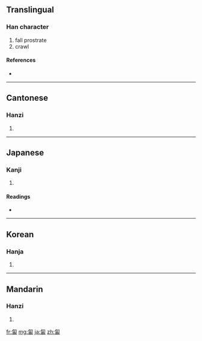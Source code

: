 ==Translingual==

===Han character===
{{Han char|rn=20|rad=勹|as=09|sn=11|four=2762<sub>0</sub>|canj=心一口田 (PMRW)}}

# fall prostrate
# crawl

====References====
* {{Han ref|kx=0151.340|dkj=02545|dj=0341.180|hdz=10260.050|uh=5310|ud=21264|bh=B0CB|bd=45259}}

----

==Cantonese==

===Hanzi===
{{yue-hanzi|jyut=|y=baak6}}

# {{defn|Cantonese}}

----

==Japanese==

===Kanji===
{{ja-kanji|grade=|rs=勹09}}

# {{defn|Japanese}}

====Readings====
* {{ja-readings|on=[[ほく]] (hoku), [[ふく]] (fuku), [[ぼく]] (boku)|kun=[[はらばう]] (harabau)}}

----

==Korean==

===Hanja===
{{ko-hanja|hangeul=복|rv=bok|mr=pok}}

# {{defn|Korean}}

----

==Mandarin==

===Hanzi===
{{cmn-hanzi|pin=[[fú]] ([[fu2]])|wg=fu<sup>2</sup>}}

# {{defn|Mandarin}}

[[fr:匐]]
[[mg:匐]]
[[ja:匐]]
[[zh:匐]]